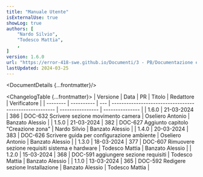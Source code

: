 ```yaml
---
title: "Manuale Utente"
isExternalUse: true
showLog: true
authors: [
	"Nardo Silvio",
	"Todesco Mattia",
	,
]
version: 1.6.0
url: "https://error-418-swe.github.io/Documenti/3 - PB/Documentazione esterna/Manuale Utente_v1.6.0.pdf"
lastUpdated: 2024-03-25
---
```



<DocumentDetails {...frontmatter}/>

<ChangelogTable {...frontmatter}>
| Versione | Data       | PR  | Titolo                                                 | Redattore        | Verificatore    |
| -------- | ---------- | --- | ------------------------------------------------------ | ---------------- | --------------- |
| 1.6.0    | 21-03-2024 | 386 | DOC-632 Scrivere sezione movimento camera              | Oseliero Antonio | Banzato Alessio |
| 1.5.0    | 21-03-2024 | 382 | DOC-627 Aggiunto capitolo "Creazione zona"             | Nardo Silvio     | Banzato Alessio |
| 1.4.0    | 20-03-2024 | 383 | DOC-626 Scrivere guida per configurazione ambiente     | Oseliero Antonio | Banzato Alessio |
| 1.3.0    | 18-03-2024 | 377 | DOC-607 Rimuovere sezione requisiti sistema e hardware | Todesco Mattia   | Banzato Alessio |
| 1.2.0    | 15-03-2024 | 368 | DOC-591 aggiungere sezione requisiti                   | Todesco Mattia   | Banzato Alessio |
| 1.1.0    | 13-03-2024 | 365 | DOC-592 Redigere sezione Installazione                 | Banzato Alessio  | Todesco Mattia  |
</ChangelogTable>

